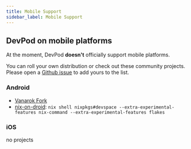 ```yaml
---
title: Mobile Support
sidebar_label: Mobile Support
---
```


## DevPod on mobile platforms

At the moment, DevPod **doesn't** officially support mobile platforms.

You can roll your own distribution or check out these community projects. Please open a [Github issue](https://dev.khulnasoft.com/issues) to add yours to the list.

### Android
- [Vanarok Fork](https://github.com/vanarok/devspace/blob/84c6d3ec6bc1b4ebc4c618696e58ca6b5d25571f/.github/workflows/release.yaml#L168)
- [nix-on-droid](https://github.com/nix-community/nix-on-droid): `nix shell nixpkgs#devspace --extra-experimental-features nix-command --extra-experimental-features flakes`

### iOS
no projects
 
